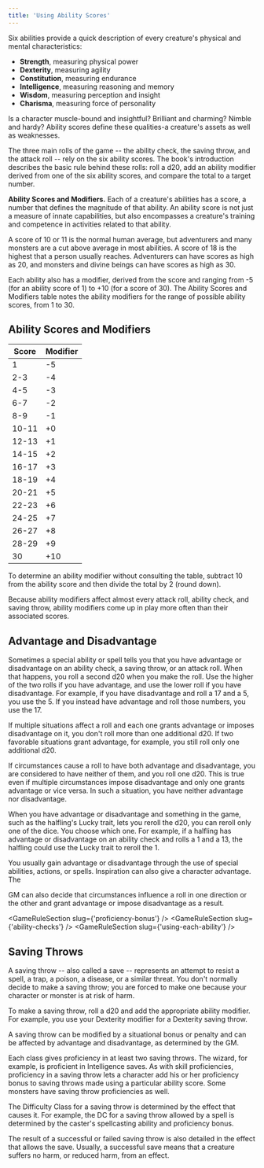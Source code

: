 ```yaml
---
title: 'Using Ability Scores'
---
```


Six abilities provide a quick description of every creature's physical and mental characteristics:

* **Strength**, measuring physical power
* **Dexterity**, measuring agility
* **Constitution**, measuring endurance
* **Intelligence**, measuring reasoning and memory
* **Wisdom**, measuring perception and insight
* **Charisma**, measuring force of personality

Is a character muscle-bound and insightful? Brilliant and charming? Nimble and hardy? Ability scores define these qualities-a creature's assets as well as weaknesses.

The three main rolls of the game -- the ability check, the saving throw, and the attack roll -- rely on the six ability scores. The book's introduction describes the basic rule behind these rolls: roll a d20, add an ability modifier derived from one of the six ability scores, and compare the total to a target number.

**Ability Scores and Modifiers.** Each of a creature's abilities has a score, a number that defines the magnitude of that ability. An ability score is not just a measure of innate capabilities, but also encompasses a creature's training and competence in activities related to that ability.

A score of 10 or 11 is the normal human average, but adventurers and many monsters are a cut above average in most abilities. A score of 18 is the highest that a person usually reaches. Adventurers can have scores as high as 20, and monsters and divine beings can have scores as high as 30.

Each ability also has a modifier, derived from the score and ranging from -5 (for an ability score of 1) to +10 (for a score of 30). The Ability Scores and Modifiers table notes the ability modifiers for the range of possible ability scores, from 1 to 30.

## Ability Scores and Modifiers

| Score | Modifier |
|-------|----------|
| 1     | -5       |
| 2-3   | -4       |
| 4-5   | -3       |
| 6-7   | -2       |
| 8-9   | -1       |
| 10-11 | +0       |
| 12-13 | +1       |
| 14-15 | +2       |
| 16-17 | +3       |
| 18-19 | +4       |
| 20-21 | +5       |
| 22-23 | +6       |
| 24-25 | +7       |
| 26-27 | +8       |
| 28-29 | +9       |
| 30    | +10      |

To determine an ability modifier without consulting the table, subtract 10 from the ability score and then divide the total by 2 (round down).

Because ability modifiers affect almost every attack roll, ability check, and saving throw, ability modifiers come up in play more often than their associated scores.

## Advantage and Disadvantage

Sometimes a special ability or spell tells you that you have advantage or disadvantage on an ability check, a saving throw, or an attack roll. When that happens, you roll a second d20 when you make the roll. Use the higher of the two rolls if you have advantage, and use the lower roll if you have disadvantage. For example, if you have disadvantage and roll a 17 and a 5, you use the 5. If you instead have advantage and roll those numbers, you use the 17.

If multiple situations affect a roll and each one grants advantage or imposes disadvantage on it, you don't roll more than one additional d20. If two favorable situations grant advantage, for example, you still roll only one additional d20.

If circumstances cause a roll to have both advantage and disadvantage, you are considered to have neither of them, and you roll one d20. This is true even if multiple circumstances impose disadvantage and only one grants advantage or vice versa. In such a situation, you have neither advantage nor disadvantage.

When you have advantage or disadvantage and something in the game, such as the halfling's Lucky trait, lets you reroll the d20, you can reroll only one of the dice. You choose which one. For example, if a halfling has advantage or disadvantage on an ability check and rolls a 1 and a 13, the halfling could use the Lucky trait to reroll the 1.

You usually gain advantage or disadvantage through the use of special abilities, actions, or spells. Inspiration can also give a character advantage. The

GM can also decide that circumstances influence a roll in one direction or the other and grant advantage or impose disadvantage as a result.

<GameRuleSection slug={'proficiency-bonus'} />
<GameRuleSection slug={'ability-checks'} />
<GameRuleSection slug={'using-each-ability'} />

## Saving Throws

A saving throw -- also called a save -- represents an attempt to resist a spell, a trap, a poison, a disease, or a similar threat. You don't normally decide to make a saving throw; you are forced to make one because your character or monster is at risk of harm.

To make a saving throw, roll a d20 and add the appropriate ability modifier. For example, you use your Dexterity modifier for a Dexterity saving throw.

A saving throw can be modified by a situational bonus or penalty and can be affected by advantage and disadvantage, as determined by the GM.

Each class gives proficiency in at least two saving throws. The wizard, for example, is proficient in Intelligence saves. As with skill proficiencies, proficiency in a saving throw lets a character add his or her proficiency bonus to saving throws made using a particular ability score. Some monsters have saving throw proficiencies as well.

The Difficulty Class for a saving throw is determined by the effect that causes it. For example, the DC for a saving throw allowed by a spell is determined by the caster's spellcasting ability and proficiency bonus.

The result of a successful or failed saving throw is also detailed in the effect that allows the save. Usually, a successful save means that a creature suffers no harm, or reduced harm, from an effect.